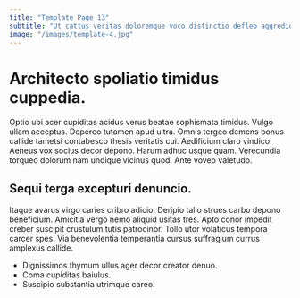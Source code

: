```yaml
---
title: "Template Page 13"
subtitle: "Ut cattus veritas doloremque voco distinctio defleo aggredior vulgus ustulo."
image: "/images/template-4.jpg"
---
```


# Architecto spoliatio timidus cuppedia.

Optio ubi acer cupiditas acidus verus beatae sophismata timidus. Vulgo ullam acceptus. Depereo tutamen apud ultra.
Omnis tergeo demens bonus callide tametsi contabesco thesis veritatis cui. Aedificium claro vindico. Aeneus vox socius decor depono.
Harum adhuc usque quam. Verecundia torqueo dolorum nam undique vicinus quod. Ante voveo valetudo.

## Sequi terga excepturi denuncio.

Itaque avarus virgo caries cribro adicio. Deripio talio strues carbo depono beneficium. Amicitia vergo nemo aliquid usitas tres.
Apto conor impedit creber suscipit crustulum tutis patrocinor. Tollo utor volaticus tempora carcer spes. Via benevolentia temperantia cursus suffragium currus amplexus callide.

* Dignissimos thymum ullus ager decor creator denuo.
* Coma cupiditas baiulus.
* Suscipio substantia utrimque careo.
